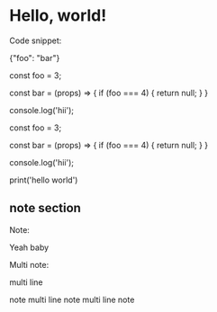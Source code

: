 # Hello, world!

Code snippet:

<CodeSnippet lang="json">

{"foo": "bar"}

</CodeSnippet>

<CodeSnippet lang="node">

  const foo = 3;

  const bar = (props) => {
    if (foo === 4) {
      return null;
    }
  }

  console.log('hii');

</CodeSnippet>

<CodeSnippet lang="node">
const foo = 3;

const bar = (props) => {
  if (foo === 4) {
    return null;
  }
}

console.log('hii');
</CodeSnippet>

<CodeSnippet lang="python">print('hello world')</CodeSnippet>

## note section

Note:

<Note>Yeah baby</Note>

Multi note:

<Note>

multi line

note multi line note multi line note

</Note>
